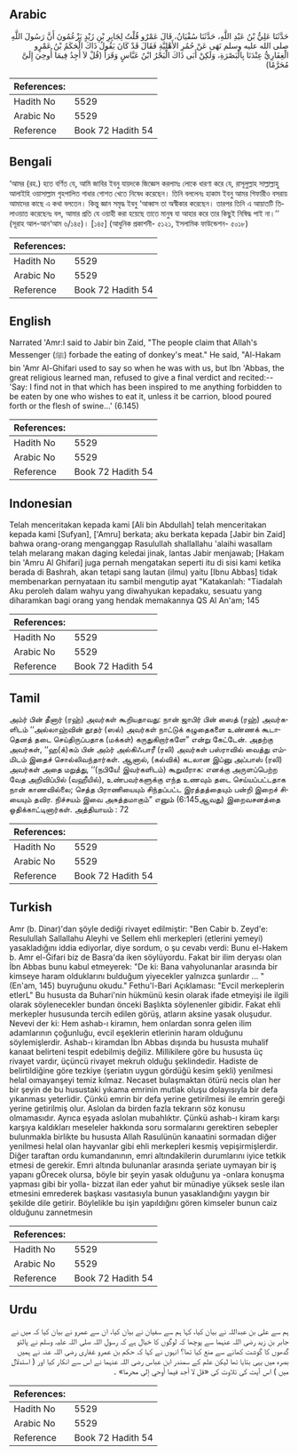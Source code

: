 ## Arabic


<div dir="rtl" lang="ar" style={{fontSize:'larger',backgroundColor:'#f8f9fa',padding:20}}>
حَدَّثَنَا عَلِيُّ بْنُ عَبْدِ اللَّهِ، حَدَّثَنَا سُفْيَانُ، قَالَ عَمْرٌو قُلْتُ لِجَابِرِ بْنِ زَيْدٍ يَزْعُمُونَ أَنَّ رَسُولَ اللَّهِ صلى الله عليه وسلم نَهَى عَنْ حُمُرِ الأَهْلِيَّةِ فَقَالَ قَدْ كَانَ يَقُولُ ذَاكَ الْحَكَمُ بْنُ عَمْرٍو الْغِفَارِيُّ عِنْدَنَا بِالْبَصْرَةِ، وَلَكِنْ أَبَى ذَاكَ الْبَحْرُ ابْنُ عَبَّاسٍ وَقَرَأَ ‏(‏قُلْ لاَ أَجِدُ فِيمَا أُوحِيَ إِلَىَّ مُحَرَّمًا‏)‏
</div>
<div style={{backgroundColor:'#f8f9fa',padding:20, marginBottom: 10}}><table> <thead> <tr> <th>References:</th> <th></th> </tr> </thead> <tbody><tr><td>Hadith No</td><td>5529</td></tr><tr><td>Arabic No</td><td>5529</td></tr><tr><td>Reference</td><td>Book 72 Hadith 54</td></tr></tbody></table></div>

## Bengali


<div dir="ltr" lang="bn" style={{fontSize:'larger',backgroundColor:'#f8f9fa',padding:20}}>
‘আমর (রহ.) হতে বর্ণিত যে, আমি জাবির ইবনু যায়দকে জিজ্ঞেস করলামঃ লোকে ধারণা করে যে, রাসূলুল্লাহ সাল্লাল্লাহু আলাইহি ওয়াসাল্লাম গৃহপালিত গাধার গোশত খেতে নিষেধ করেছেন। তিনি বললেনঃ হাকাম ইবনু আমর গিফারীও বসরায় আমাদের কাছে এ কথা বলতেন। কিন্তু জ্ঞান সমৃদ্ধ ইবনু ‘আব্বাস তা অস্বীকার করেছেন। তারপর তিনি এ আয়াতটি তিলাওয়াত করেছেনঃ বল, আমার প্রতি যে ওয়াহী করা হয়েছে তাতে মানুষ যা আহার করে তার কিছুই নিষিদ্ধ পাই না।’’ (সূরাহ আল-আন‘আম ৬/১৪৫)। [১৪৫] (আধুনিক প্রকাশনী- ৫১২১, ইসলামিক ফাউন্ডেশন- ৫০১৮)
</div>
<div style={{backgroundColor:'#f8f9fa',padding:20, marginBottom: 10}}><table> <thead> <tr> <th>References:</th> <th></th> </tr> </thead> <tbody><tr><td>Hadith No</td><td>5529</td></tr><tr><td>Arabic No</td><td>5529</td></tr><tr><td>Reference</td><td>Book 72 Hadith 54</td></tr></tbody></table></div>

## English


<div dir="ltr" lang="en" style={{fontSize:'larger',backgroundColor:'#f8f9fa',padding:20}}>
Narrated 'Amr:I said to Jabir bin Zaid, "The people claim that Allah's Messenger (ﷺ) forbade the eating of donkey's meat." He said, "Al-Hakam bin 'Amr Al-Ghifari used to say so when he was with us, but Ibn 'Abbas, the great religious learned man, refused to give a final verdict and recited:-- 'Say: I find not in that which has been inspired to me anything forbidden to be eaten by one who wishes to eat it, unless it be carrion, blood poured forth or the flesh of swine...' (6.145)
</div>
<div style={{backgroundColor:'#f8f9fa',padding:20, marginBottom: 10}}><table> <thead> <tr> <th>References:</th> <th></th> </tr> </thead> <tbody><tr><td>Hadith No</td><td>5529</td></tr><tr><td>Arabic No</td><td>5529</td></tr><tr><td>Reference</td><td>Book 72 Hadith 54</td></tr></tbody></table></div>

## Indonesian


<div dir="ltr" lang="id" style={{fontSize:'larger',backgroundColor:'#f8f9fa',padding:20}}>
Telah menceritakan kepada kami [Ali bin Abdullah] telah menceritakan kepada kami [Sufyan], ['Amru] berkata; aku berkata kepada [Jabir bin Zaid] bahwa orang-orang menganggap Rasulullah shallallahu 'alaihi wasallam telah melarang makan daging keledai jinak, lantas Jabir menjawab; [Hakam bin 'Amru Al Ghifari] juga pernah mengatakan seperti itu di sisi kami ketika berada di Bashrah, akan tetapi sang lautan (ilmu) yaitu [Ibnu Abbas] tidak membenarkan pernyataan itu sambil mengutip ayat "Katakanlah: "Tiadalah Aku peroleh dalam wahyu yang diwahyukan kepadaku, sesuatu yang diharamkan bagi orang yang hendak memakannya QS Al An'am; 145
</div>
<div style={{backgroundColor:'#f8f9fa',padding:20, marginBottom: 10}}><table> <thead> <tr> <th>References:</th> <th></th> </tr> </thead> <tbody><tr><td>Hadith No</td><td>5529</td></tr><tr><td>Arabic No</td><td>5529</td></tr><tr><td>Reference</td><td>Book 72 Hadith 54</td></tr></tbody></table></div>

## Tamil


<div dir="ltr" lang="ta" style={{fontSize:'larger',backgroundColor:'#f8f9fa',padding:20}}>
அம்ர் பின் தீனார் (ரஹ்) அவர்கள் கூறியதாவது: நான் ஜாபிர் பின் ஸைத் (ரஹ்) அவர்களிடம் ‘‘அல்லாஹ்வின் தூதர் (ஸல்) அவர்கள் நாட்டுக் கழுதைகளை உண்ணக் கூடாதெனத் தடை செய்திருப்பதாக (மக்கள்) கருதுகிறார்களே” என்று கேட்டேன். அதற்கு அவர்கள், ‘‘ஹ(க்)கம் பின் அம்ர் அல்கிஃபாரீ (ரலி) அவர்கள் பஸ்ராவில் வைத்து எம்மிடம் இதைச் சொல்லிவந்தார்கள். ஆனால், (கல்விக்) கடலான இப்னு அப்பாஸ் (ரலி) அவர்கள் அதை மறுத்து, ‘‘(நபியே! இவர்களிடம்) கூறுவீராக: எனக்கு அருளப்பெற்ற வேத அறிவிப்பில் (வஹீயில்), உண்பவர்களுக்கு எந்த உணவும் தடை செய்யப்பட்டதாக நான் காணவில்லை; செத்த பிராணியையும் சிந்தப்பட்ட இரத்தத்தையும் பன்றி இறைச் சியையும் தவிர. நிச்சயம் இவை அசுத்தமாகும்” எனும் (6:145ஆவது) இறைவசனத்தை ஓதிக்காட்டினார்கள். அத்தியாயம் : 72
</div>
<div style={{backgroundColor:'#f8f9fa',padding:20, marginBottom: 10}}><table> <thead> <tr> <th>References:</th> <th></th> </tr> </thead> <tbody><tr><td>Hadith No</td><td>5529</td></tr><tr><td>Arabic No</td><td>5529</td></tr><tr><td>Reference</td><td>Book 72 Hadith 54</td></tr></tbody></table></div>

## Turkish


<div dir="ltr" lang="tr" style={{fontSize:'larger',backgroundColor:'#f8f9fa',padding:20}}>
Amr (b. Dinar)'dan şöyle dediği rivayet edilmiştir: "Ben Cabir b. Zeyd'e: Resulullah Sallallahu Aleyhi ve Sellem ehli merkepleri (etlerini yemeyi) yasakladığını iddia ediyorlar, diye sordum, o şu cevabı verdi: Bunu el-Hakem b. Amr el-Ğifari biz de Basra'da iken söylüyordu. Fakat bir ilim deryası olan İbn Abbas bunu kabul etmeyerek: "De ki: Bana vahyolunanlar arasında bir kimseye haram olduklarını bulduğum yiyecekler yalnızca şunlardır ... "(En'am, 145) buyruğunu okudu." Fethu'l-Bari Açıklaması: "Evcil merkeplerin etlerL" Bu hususta da Buhari'nin hükmünü kesin olarak ifade etmeyişi ile ilgili olarak söylenecekler bundan önceki Başlıkta söylenenler gibidir. Fakat ehli merkepler hususunda tercih edilen görüş, atların aksine yasak oluşudur. Nevevi der ki: Hem ashab-ı kiramın, hem onlardan sonra gelen ilim adamlarının çoğunluğu, evcil eşeklerin etlerinin haram olduğunu söylemişlerdir. Ashab-ı kiramdan İbn Abbas dışında bu hususta muhalif kanaat belirteni tespit edebilmiş değiliz. Millikilere göre bu hususta üç rivayet vardır, üçüncü rivayet mekruh olduğu şeklindedir. Hadiste de belirtildiğine göre tezkiye (şeriatın uygun gördüğü kesim şekli) yenilmesi helal oımayanşeyi temiz kılmaz. Necaset bulaşmaktan ötürü necis olan her bir şeyin de bu husustaki yıkama emrinin mutlak oluşu dolayısıyla bir defa yıkanması yeterlidir. Çünkü emrin bir defa yerine getirilmesi ile emrin gereği yerine getirilmiş olur. Aslolan da birden fazla tekrarın söz konusu olmamasıdır. Ayrıca eşyada aslolan mubahlıktır. Çünkü ashab-ı kiram karşı karşıya kaldıkları meseleler hakkında soru sormalarını gerektiren sebepler bulunmakla birlikte bu hususta Allah Rasulünün kanaatini sormadan diğer yenilmesi helal olan hayvanlar gibi ehli merkepleri kesmiş vepişirmişlerdir. Diğer taraftan ordu kumandanının, emri altındakilerin durumlarını iyice tetkik etmesi de gerekir. Emri altında bulunanlar arasında şeriate uymayan bir iş yapanı gÖrecek olursa, böyle bir şeyin yasak olduğunu ya -onlara konuşma yapması gibi bir yolla- bizzat ilan eder yahut bir münadiye yüksek sesle ilan etmesini emrederek başkası vasıtasıyla bunun yasaklandığını yaygın bir şekilde dile getirir. Böylelikle bu işin yapıldığını gören kimseler bunun caiz olduğunu zannetmesin
</div>
<div style={{backgroundColor:'#f8f9fa',padding:20, marginBottom: 10}}><table> <thead> <tr> <th>References:</th> <th></th> </tr> </thead> <tbody><tr><td>Hadith No</td><td>5529</td></tr><tr><td>Arabic No</td><td>5529</td></tr><tr><td>Reference</td><td>Book 72 Hadith 54</td></tr></tbody></table></div>

## Urdu


<div dir="rtl" lang="ur" style={{fontSize:'larger',backgroundColor:'#f8f9fa',padding:20}}>
ہم سے علی بن عبداللہ نے بیان کیا، کہا ہم سے سفیان نے بیان کیا، ان سے عمرو نے بیان کیا کہ میں نے جابر بن زید رضی اللہ عنہما سے پوچھا کہ لوگوں کا خیال ہے کہ رسول اللہ صلی اللہ علیہ وسلم نے پالتو گدھوں کا گوشت کھانے سے منع کیا تھا؟ انہوں نے کہا کہ حکم بن عمرو غفاری رضی اللہ عنہ نے ہمیں بصرہ میں یہی بتایا تھا لیکن علم کے سمندر ابن عباس رضی اللہ عنہما نے اس سے انکار کیا اور ( استدلال میں ) اس آیت کی تلاوت کی «قل لا أجد فيما أوحي إلى محرما‏» ۔
</div>
<div style={{backgroundColor:'#f8f9fa',padding:20, marginBottom: 10}}><table> <thead> <tr> <th>References:</th> <th></th> </tr> </thead> <tbody><tr><td>Hadith No</td><td>5529</td></tr><tr><td>Arabic No</td><td>5529</td></tr><tr><td>Reference</td><td>Book 72 Hadith 54</td></tr></tbody></table></div>